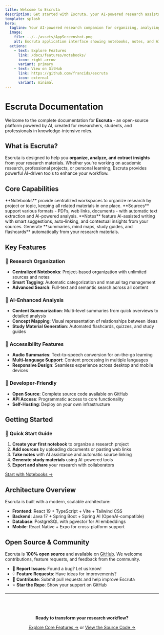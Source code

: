 ```yaml
---
title: Welcome to Escruta
description: Get started with Escruta, your AI-powered research assistant designed for students, researchers, and knowledge workers.
template: splash
hero:
  tagline: Your AI-powered research companion for organizing, analyzing, and learning from knowledge.
  image:
    file: ../../assets/AppScreenshot.png
    alt: Escruta application interface showing notebooks, notes, and AI-powered features
  actions:
    - text: Explore Features
      link: /docs/features/notebooks/
      icon: right-arrow
      variant: primary
    - text: View on GitHub
      link: https://github.com/francids/escruta
      icon: external
      variant: minimal
---
```



<div class="docs-hero">

# Escruta Documentation

Welcome to the complete documentation for **Escruta** - an open-source platform powered by AI, created for researchers, students, and professionals in knowledge-intensive roles.

</div>

## What is Escruta?

Escruta is designed to help you **organize, analyze, and extract insights** from your research materials. Whether you're working on academic research, professional projects, or personal learning, Escruta provides powerful AI-driven tools to enhance your workflow.

## Core Capabilities

<CardGrid>
  <Card title="📚 Smart Organization" icon="open-book">
    **Notebooks** provide centralized workspaces to organize research by project or topic, keeping all related materials in one place.
  </Card>
  
  <Card title="📄 Content Management" icon="document">
    **Sources** support various formats - PDFs, web links, documents - with automatic text extraction and AI-powered analysis.
  </Card>
  
  <Card title="✍️ Intelligent Notes" icon="pencil">
    **Notes** feature AI-assisted writing with smart suggestions, auto-linking, and contextual insights from your sources.
  </Card>
  
  <Card title="🤖 AI-Powered Tools" icon="rocket">
    Generate **summaries, mind maps, study guides, and flashcards** automatically from your research materials.
  </Card>
</CardGrid>

## Key Features

### 🎯 **Research Organization**
- **Centralized Notebooks**: Project-based organization with unlimited sources and notes
- **Smart Tagging**: Automatic categorization and manual tag management
- **Advanced Search**: Full-text and semantic search across all content

### 🔬 **AI-Enhanced Analysis**
- **Content Summarization**: Multi-level summaries from quick overviews to detailed analysis
- **Concept Mapping**: Visual representation of relationships between ideas
- **Study Material Generation**: Automated flashcards, quizzes, and study guides

### 🎵 **Accessibility Features**
- **Audio Summaries**: Text-to-speech conversion for on-the-go learning
- **Multi-language Support**: Content processing in multiple languages
- **Responsive Design**: Seamless experience across desktop and mobile devices

### 🔧 **Developer-Friendly**
- **Open Source**: Complete source code available on GitHub
- **API Access**: Programmatic access to core functionality
- **Self-Hosting**: Deploy on your own infrastructure

## Getting Started

<div class="feature-card">

### 🚀 **Quick Start Guide**

1. **Create your first notebook** to organize a research project
2. **Add sources** by uploading documents or pasting web links  
3. **Take notes** with AI assistance and automatic source linking
4. **Generate study materials** using AI-powered tools
5. **Export and share** your research with collaborators

[Start with Notebooks →](/docs/features/notebooks/)

</div>

## Architecture Overview

Escruta is built with a modern, scalable architecture:

- **Frontend**: React 19 + TypeScript + Vite + Tailwind CSS
- **Backend**: Java 17 + Spring Boot + Spring AI (OpenAI-compatible)
- **Database**: PostgreSQL with pgvector for AI embeddings
- **Mobile**: React Native + Expo for cross-platform support

## Open Source & Community

Escruta is **100% open source** and available on [GitHub](https://github.com/francids/escruta). We welcome contributions, feature requests, and feedback from the community.

- 🐛 **Report Issues**: Found a bug? Let us know!
- 💡 **Feature Requests**: Have ideas for improvements?
- 🤝 **Contribute**: Submit pull requests and help improve Escruta
- ⭐ **Star the Repo**: Show your support on GitHub

---

<div style="text-align: center; margin: 2rem 0; padding: 1.5rem; background: var(--sl-color-accent-low); border-radius: 12px;">

**Ready to transform your research workflow?**

[Explore Core Features →](/docs/features/notebooks/) or [View the Source Code →](https://github.com/francids/escruta)

</div>